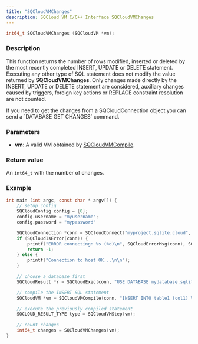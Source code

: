 ```yaml
---
title: "SQCloudVMChanges"
description: SQCloud VM C/C++ Interface SQCloudVMChanges
---
```


```c
int64_t SQCloudVMChanges (SQCloudVM *vm);
```

### Description
This function returns the number of rows modified, inserted or deleted by the most recently completed INSERT, UPDATE or DELETE statement. Executing any other type of SQL statement does not modify the value returned by **SQCloudVMChanges**. Only changes made directly by the INSERT, UPDATE or DELETE statement are considered, auxiliary changes caused by triggers, foreign key actions or REPLACE constraint resolution are not counted.

<Callout type="warning" title="Count changes without a VM">
If you need to get the changes from a SQCloudConnection object you can send a `DATABASE GET CHANGES` command.
</Callout>

### Parameters
* **vm**: A valid VM obtained by [SQCloudVMCompile](/docs/sdk/c/sqcloudvmcompile).


### Return value
An `int64_t` with the number of changes.

### Example
```c
int main (int argc, const char * argv[]) {
    // setup config
    SQCloudConfig config = {0};
    config.username = "myusername";
    config.password = "mypassword"

    SQCloudConnection *conn = SQCloudConnect("myproject.sqlite.cloud", SQCLOUD_DEFAULT_PORT, &config);
    if (SQCloudIsError(conn)) {
        printf("ERROR connecting: %s (%d)\n", SQCloudErrorMsg(conn), SQCloudErrorCode(conn));
        return -1;
    } else {
        printf("Connection to host OK...\n\n");
    }

    // choose a database first
    SQCloudResult *r = SQCloudExec(conn, "USE DATABASE mydatabase.sqlite;");

    // compile the INSERT SQL statement
    SQCloudVM *vm = SQCloudVMCompile(conn, "INSERT INTO table1 (col1) VALUES ('Hello World');", -1, NULL);

    // execute the previously compiled statement
    SQCLOUD_RESULT_TYPE type = SQCloudVMStep(vm);

    // count changes
    int64_t changes = SQCloudVMChanges(vm);
}
```